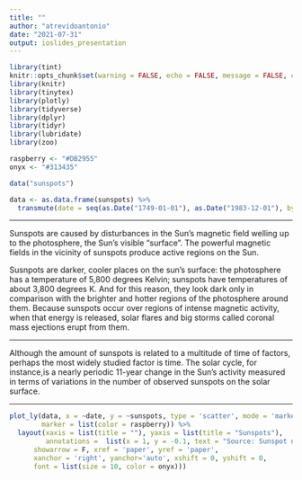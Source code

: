 ```yaml
---
title: ""
author: "atrevidoantonio"
date: "2021-07-31"
output: ioslides_presentation
---
```


```r
library(tint)
knitr::opts_chunk$set(warning = FALSE, echo = FALSE, message = FALSE, cache.extra = packageVersion('tint'))
library(knitr)
library(tinytex)
library(plotly)
library(tidyverse)
library(dplyr)
library(tidyr)
library(lubridate)
library(zoo)
```

```r

raspberry <- "#DB2955"
onyx <- "#313435"
```


```r
data("sunspots")

data <- as.data.frame(sunspots) %>%
  transmute(date = seq(as.Date("1749-01-01"), as.Date("1983-12-01"), by = "month"), sunspots = x)
```

---

Sunspots are caused by disturbances in the Sun's magnetic field welling up to the photosphere, the Sun's visible "surface". The powerful magnetic fields in the vicinity of sunspots produce active regions on the Sun.

Susnpots are darker, cooler places on the sun's surface: the photosphere has a temperature of 5,800 degrees Kelvin; sunspots have temperatures of about 3,800 degrees K. And for this reason, they look dark only in comparison with the brighter and hotter regions of the photosphere around them.  Because sunspots occur over regions of intense magnetic activity, when that energy is released, solar flares and big storms called coronal mass ejections erupt from them. 

---

Although the amount of sunspots is related to a multitude of time of factors, perhaps the most widely studied factor is time. The solar cycle, for instance,is a nearly periodic 11-year change in the Sun's activity measured in terms of variations in the number of observed sunspots on the solar surface.

---

```r
plot_ly(data, x = ~date, y = ~sunspots, type = 'scatter', mode = 'markers', 
        marker = list(color = raspberry)) %>%
  layout(xaxis = list(title = ""), yaxis = list(title = "Sunspots"), 
         annotations =  list(x = 1, y = -0.1, text = "Source: Sunspot numbers 1749 to 1983. Collected at Swiss Federal Observatory, Zurich until 1960, then Tokyo Astronomical Observatory.", 
      showarrow = F, xref = 'paper', yref = 'paper', 
      xanchor = 'right', yanchor='auto', xshift = 0, yshift = 0,
      font = list(size = 10, color = onyx)))
```
